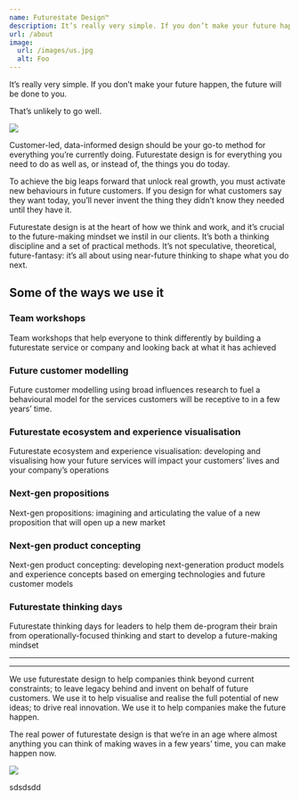 ```yaml
---
name: Futurestate Design™
description: It’s really very simple. If you don’t make your future happen, the future will be done to you.
url: /about
image:
  url: /images/us.jpg
  alt: Foo
---
```


<p class="intro">It’s really very simple. If you don’t make your future happen, the future will be done to you.</p>

<p class="intro">That’s unlikely to go well.</p>

![](/images/futurestate-design.svg)

<p class="lead">Customer-led, data-informed design should be your go-to method for everything you’re currently doing. Futurestate design is for everything you need to do as well as, or instead of, the things you do today.</p>

<p class="lead">To achieve the big leaps forward that unlock real growth, you must activate new behaviours in future customers. If you design for what customers say they want today, you’ll never invent the thing they didn’t know they needed until they have it.</p>

Futurestate design is at the heart of how we think and work, and it’s crucial to the future-making mindset we instil in our clients. It’s both a thinking discipline and a set of practical methods. It’s not speculative, theoretical, future-fantasy: it’s all about using near-future thinking to shape what you do next.

## Some of the ways we use it

### Team workshops

Team workshops that help everyone to think differently by building a futurestate service or company and looking back at what it has achieved

### Future customer modelling

Future customer modelling using broad influences research to fuel a behavioural model for the services customers will be receptive to in a few years’ time.

### Futurestate ecosystem and experience visualisation

Futurestate ecosystem and experience visualisation: developing and visualising how your future services will impact your customers’ lives and your company’s operations

### Next-gen propositions

Next-gen propositions: imagining and articulating the value of a new proposition that will open up a new market

### Next-gen product concepting

Next-gen product concepting: developing next-generation product models and experience concepts based on emerging technologies and future customer models

### Futurestate thinking days

Futurestate thinking days for leaders to help them de-program their brain from operationally-focused thinking and start to develop a future-making mindset

---

---

We use futurestate design to help companies think beyond current constraints; to leave legacy behind and invent on behalf of future customers. We use it to help visualise and realise the full potential of new ideas; to drive real innovation. We use it to help companies make the future happen.

The real power of futurestate design is that we’re in an age where almost anything you can think of making waves in a few years’ time, you can make happen now.

![](/images/futurestate-design.jpg)

<div class="border-8 relative -left-[310px] w-full">
  <p>sdsdsdd</p>
</div>
